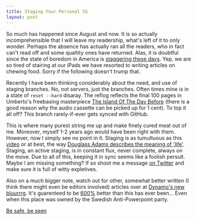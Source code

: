 ```yaml
---
title: Staging Your Personal SS
layout: post
---
```


So much has happened since August and now. It is so actually incomprehensible
that I will leave my readership, what's left of it to only wonder. Perhaps the
absence has actually ran all the readers, who in fact can't read off and some
qualtity ones have returned. Alas, it is doubtful since the state of boredom
in America is [staggering these days][1]. Yep, we are so tired of stairing at our iPads we have resorted
to writing articles on chewing food. Sorry if the following doesn't trump that.

Recently I have been thinking considerably about the need, and use of staging
branches. No, not servers, just the branches. Often times mine is in a state
of `reset --hard` disaray. The reflog reflects the final 100 pages in Umberto's
freebasing masterpiece [The Island Of The Day Before][2] (there is a good reason
why the audio cassette can be picked up for 1 cent). To top it all off? This
branch rarely-if-ever gets synced with GitHub.

This is where many purest string me up and make finely cured meat out of me.
Moreover, myself 1-2 years ago would have been right with them. However, now I simply
see no point in it. Staging is as tumultuous as this [video][3] or at best, the way
[Douglass Adams describes the meaning of 'life'][4]. Staging, an active staging, is in
constant flux, never complete, always on the move. Due to all of this, keeping it
in sync seems like a foolish persuit. Maybe I am missing something? If so shoot me
a message [on Twitter][5] and make sure it is full of witty expletives.

Also on a much bigger note, watch out for other, somewhat better written (I think
there might even be editors involved) articles over at [Dynamo's new bluurrrg][6].
It's guarenteed to be [600%][7] better than this has ever been... Even when
this place was owned by the Swedish Anti-Powerpoint party.

[Be safe, be seen][8]

[1]: http://m.us.wsj.com/articles/SB10001424052702304243904579200142398477748
[2]: http://www.amazon.com/The-Island-Day-Before-Umberto/dp/0156030373/ref=sr_1_14?ie=UTF8&qid=1385003384&sr=8-14&keywords=umberto+eco
[3]: #
[4]: http://www.quotationspage.com/quote/722.html
[5]: http://www.twitter.com/braidn
[6]: http://dynalog.tumblr.com/
[7]: https://gimmebar.com/view/502bb36faac4221844000002/big
[8]: https://gimmebar.com/view/528bbed3aac422ce02000015/big
